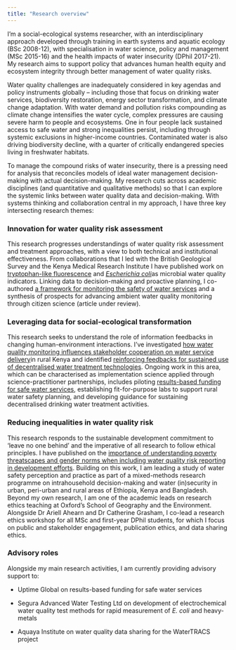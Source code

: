 ```yaml
---
title: "Research overview"
---
```


I'm a social-ecological systems researcher, with an interdisciplinary approach developed through training in earth systems and aquatic ecology (BSc 2008-12), with specialisation in water science, policy and management (MSc 2015-16) and the health impacts of water insecurity (DPhil 2017-21). My research aims to support policy that advances human health equity and ecosystem integrity through better management of water quality risks.

Water quality challenges are inadequately considered in key agendas and policy instruments globally – including those that focus on drinking water services, biodiversity restoration, energy sector transformation, and climate change adaptation. With water demand and pollution risks compounding as climate change intensifies the water cycle, complex pressures are causing severe harm to people and ecosystems. One in four people lack sustained access to safe water and strong inequalities persist, including through systemic exclusions in higher-income countries. Contaminated water is also driving biodiversity decline, with a quarter of critically endangered species living in freshwater habitats.

To manage the compound risks of water insecurity, there is a pressing need for analysis that reconciles models of ideal water management decision-making with actual decision-making. My research cuts across academic disciplines (and quantitative and qualitative methods) so that I can explore the systemic links between water quality data and decision-making. With systems thinking and collaboration central in my approach, I have three key intersecting research themes:

### Innovation for water quality risk assessment

This research progresses understandings of water quality risk assessment and treatment approaches, with a view to both technical and institutional effectiveness. From collaborations that I led with the British Geological Survey and the Kenya Medical Research Institute I have published work on [tryptophan-like fluorescence](https://www.sciencedirect.com/science/article/abs/pii/S0048969718327700) and [*Escherichia coli*](https://journals.plos.org/plosone/article?id=10.1371/journal.pone.0245910)as microbial water quality indicators. Linking data to decision-making and proactive planning, I co-authored [a framework for monitoring the safety of water services](https://www.nature.com/articles/s41545-020-00083-1) and a synthesis of prospects for advancing ambient water quality monitoring through citizen science (article under review).

### Leveraging data for social-ecological transformation

This research seeks to understand the role of information feedbacks in changing human-environment interactions. I’ve investigated [how water quality monitoring influences stakeholder cooperation on water service delivery](https://www.nature.com/articles/s41545-020-0062-x)in rural Kenya and identified [reinforcing feedbacks for sustained use of decentralised water treatment technologies](https://pubs.acs.org/doi/10.1021/acsestwater.3c00779). Ongoing work in this area, which can be characterised as implementation science applied through science-practitioner partnerships, includes piloting [results-based funding for safe water services](https://reachwater.uk/resource/results-based-funding-for-safe-drinking-water-services/), establishing fit-for-purpose labs to support rural water safety planning, and developing guidance for sustaining decentralised drinking water treatment activities.

### Reducing inequalities in water quality risk

This research responds to the sustainable development commitment to ‘leave no one behind’ and the imperative of all research to follow ethical principles. I have published on the [importance of understanding poverty threatscapes and gender norms when including water quality risk reporting in development efforts](https://www.mdpi.com/1660-4601/19/1/597). Building on this work, I am leading a study of water safety perception and practice as part of a mixed-methods research programme on intrahousehold decision-making and water (in)security in urban, peri-urban and rural areas of Ethiopia, Kenya and Bangladesh. Beyond my own research, I am one of the academic leads on research ethics teaching at Oxford's School of Geography and the Environment. Alongside Dr Ariell Ahearn and Dr Catherine Grasham, I co-lead a research ethics workshop for all MSc and first-year DPhil students, for which I focus on public and stakeholder engagement, publication ethics, and data sharing ethics.

### Advisory roles

Alongside my main research activities, I am currently providing advisory support to:

-   Uptime Global on results-based funding for safe water services

-   Segura Advanced Water Testing Ltd on development of electrochemical water quality test methods for rapid measurement of *E. coli* and heavy-metals

-   Aquaya Institute on water quality data sharing for the WaterTRACS project
